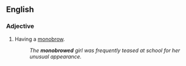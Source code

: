 ==English==

===Adjective===
{{en-adj|-}}

# Having a [[monobrow]].
#:''The '''monobrowed''' girl was frequently teased at school for her unusual appearance.''